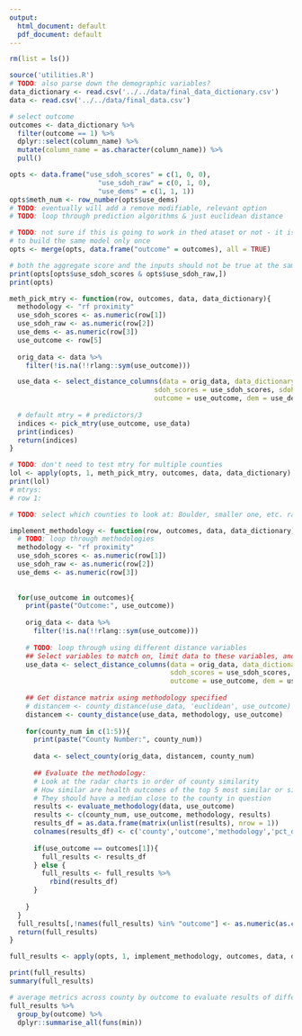 ```yaml
---
output:
  html_document: default
  pdf_document: default
---
```

```r
rm(list = ls())
```

```r
source('utilities.R')
# TODO: also parse down the demographic variables?
data_dictionary <- read.csv('../../data/final_data_dictionary.csv')
data <- read.csv('../../data/final_data.csv')
```

```r
# select outcome
outcomes <- data_dictionary %>% 
  filter(outcome == 1) %>% 
  dplyr::select(column_name) %>% 
  mutate(column_name = as.character(column_name)) %>% 
  pull()
```

```r
opts <- data.frame("use_sdoh_scores" = c(1, 0, 0),
                      "use_sdoh_raw" = c(0, 1, 0),
                      "use_dems" = c(1, 1, 1))
opts$meth_num <- row_number(opts$use_dems)
# TODO: eventually will add a remove modifiable, relevant option
# TODO: loop through prediction algorithms & just euclidean distance

# TODO: not sure if this is going to work in thed ataset or not - it is more efficient
# to build the same model only once
opts <- merge(opts, data.frame("outcome" = outcomes), all = TRUE)

# both the aggregate score and the inputs should not be true at the same time
print(opts[opts$use_sdoh_scores & opts$use_sdoh_raw,])
print(opts)
```

```r
meth_pick_mtry <- function(row, outcomes, data, data_dictionary){
  methodology <- "rf proximity"
  use_sdoh_scores <- as.numeric(row[1])
  use_sdoh_raw <- as.numeric(row[2])
  use_dems <- as.numeric(row[3])
  use_outcome <- row[5]
  
  orig_data <- data %>% 
    filter(!is.na(!!rlang::sym(use_outcome)))

  use_data <- select_distance_columns(data = orig_data, data_dictionary = data_dictionary,
                                    sdoh_scores = use_sdoh_scores, sdoh_raw = use_sdoh_raw,
                                    outcome = use_outcome, dem = use_dems)
  
  # default mtry = # predictors/3
  indices <- pick_mtry(use_outcome, use_data)
  print(indices)
  return(indices)
}

# TODO: don't need to test mtry for multiple counties
lol <- apply(opts, 1, meth_pick_mtry, outcomes, data, data_dictionary)
print(lol)
# mtrys:
# row 1: 

```


```r
# TODO: select which counties to look at: Boulder, smaller one, etc. rather than just first 5

implement_methodology <- function(row, outcomes, data, data_dictionary){
  # TODO: loop through methodologies
  methodology <- "rf proximity"
  use_sdoh_scores <- as.numeric(row[1])
  use_sdoh_raw <- as.numeric(row[2])
  use_dems <- as.numeric(row[3])
  
  
  for(use_outcome in outcomes){
    print(paste("Outcome:", use_outcome))
    
    orig_data <- data %>% 
      filter(!is.na(!!rlang::sym(use_outcome)))
    
    # TODO: loop through using different distance variables
    ## Select variables to match on, limit data to these variables, and replace NAs
    use_data <- select_distance_columns(data = orig_data, data_dictionary = data_dictionary,
                                        sdoh_scores = use_sdoh_scores, sdoh_raw = use_sdoh_raw,
                                        outcome = use_outcome, dem = use_dems)
    
    ## Get distance matrix using methodology specified
    # distancem <- county_distance(use_data, 'euclidean', use_outcome)
    distancem <- county_distance(use_data, methodology, use_outcome)
      
    for(county_num in c(1:5)){
      print(paste("County Number:", county_num))
    
      data <- select_county(orig_data, distancem, county_num)
      
      ## Evaluate the methodology:
      # Look at the radar charts in order of county similarity
      # How similar are health outcomes of the top 5 most similar or similar within a certain distance? 
      # They should have a median close to the county in question
      results <- evaluate_methodology(data, use_outcome)
      results <- c(county_num, use_outcome, methodology, results)
      results_df = as.data.frame(matrix(unlist(results), nrow = 1))
      colnames(results_df) <- c('county','outcome','methodology','pct_diff_from_county_med','pct_reduced_sd')
        
      if(use_outcome == outcomes[1]){
        full_results <- results_df
      } else {
        full_results <- full_results %>% 
          rbind(results_df)
      }
      
    }
  }
  full_results[,!names(full_results) %in% "outcome"] <- as.numeric(as.character(unlist(full_results[,!names(full_results) %in% "outcome"])))
  return(full_results)
}

full_results <- apply(opts, 1, implement_methodology, outcomes, data, data_dictionary)

```

```r
print(full_results)
summary(full_results)

# average metrics across county by outcome to evaluate results of different methodologies
full_results %>% 
  group_by(outcome) %>% 
  dplyr::summarise_all(funs(min))

```